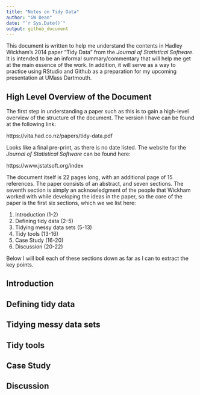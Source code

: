 ```yaml
---
title: "Notes on Tidy Data"
author: "GW Dean"
date: "`r Sys.Date()`"
output: github_document
---
```

This document is written to help me understand the contents in Hadley Wickham's 2014 paper "Tidy Data" from the _Journal of Statistical Software_. It is intended to be an informal summary/commentary that will help me get at the main essence of the work. In addition, it will serve as a way to practice using RStudio and Github as a preparation for my upcoming presentation at UMass Dartmouth.

## High Level Overview of the Document
The first step in understanding a paper such as this is to gain a high-level overview of the structure of the document. The version I have can be found at the following link:

https://vita.had.co.nz/papers/tidy-data.pdf

Looks like a final pre-print, as there is no date listed. The website for the _Journal of Statistical Software_ can be found here:

https://www.jstatsoft.org/index

The document itself is 22 pages long, with an additional page of 15 references. The paper consists of an abstract, and seven sections. The seventh section is simply an acknowledgment of the people that Wickham worked with while developing the ideas in the paper, so the core of the paper is the first six sections, which we we list here:

1. Introduction (1-2)
2. Defining tidy data (2-5)
3. Tidying messy data sets (5-13)
4. Tidy tools (13-16)
5. Case Study (16-20)
6. Discussion (20-22)

Below I will boil each of these sections down as far as I can to extract the key points.

## Introduction

## Defining tidy data

## Tidying messy data sets

## Tidy tools

## Case Study

## Discussion
